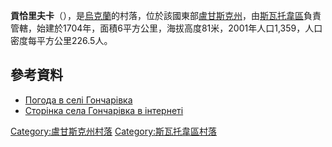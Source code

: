 {{coord|49|28|34|N|38|9|0|E|scale:100000|display=title}}

'''貢恰里夫卡'''（{{lang-uk|Гончарівка}}），是[[烏克蘭|烏克蘭]]的村落，位於該國東部[[盧甘斯克州|盧甘斯克州]]，由[[斯瓦托韋區|斯瓦托韋區]]負責管轄，始建於1704年，面積6平方公里，海拔高度81米，2001年人口1,359，人口密度每平方公里226.5人。

==參考資料==
* [http://weather.in.ua/ua/lyganskaja/5484 Погода в селі Гончарівка]
* [http://svatovo.lg.ua/rajon/gonchar.html Сторінка села Гончарівка в інтернеті] {{Wayback|url=http://svatovo.lg.ua/rajon/gonchar.html |date=20200224215120 }}

{{DEFAULTSORT:Гончарівка}}
[[Category:盧甘斯克州村落|Category:盧甘斯克州村落]]
[[Category:斯瓦托韋區村落|Category:斯瓦托韋區村落]]


{{Luhansk-geo-stub}}